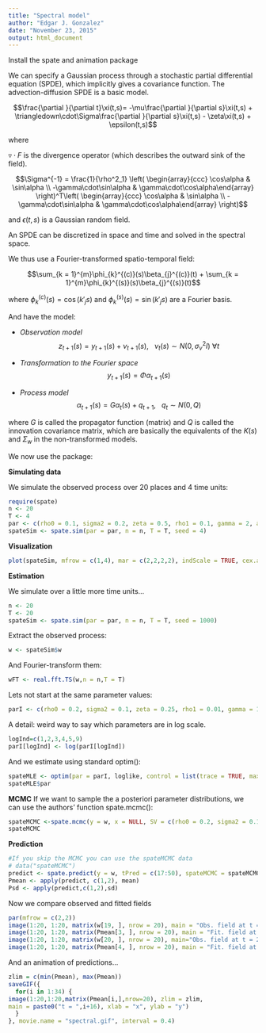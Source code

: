 ```yaml
---
title: "Spectral model"
author: "Edgar J. Gonzalez"
date: "November 23, 2015"
output: html_document
---
```


Install the spate and animation package

We can specify a Gaussian process through a stochastic partial differential equation (SPDE), which implicitly gives a covariance function. The advection-diffusion SPDE is a basic model. 

$$\frac{\partial }{\partial t}\xi(t,s)= -\mu\frac{\partial }{\partial s}\xi(t,s) + \triangledown\cdot\Sigma\frac{\partial }{\partial s}\xi(t,s) - \zeta\xi(t,s) + \epsilon(t,s)$$

where

$\triangledown\cdot F$ is the divergence operator (which describes the outward sink of the field).

$$\Sigma^{-1} = \frac{1}{\rho^2_1}
\left( \begin{array}{ccc}
\cos\alpha & \sin\alpha \\
-\gamma\cdot\sin\alpha  & \gamma\cdot\cos\alpha\end{array} \right)^T\left( \begin{array}{ccc}
\cos\alpha & \sin\alpha \\
-\gamma\cdot\sin\alpha  & \gamma\cdot\cos\alpha\end{array} \right)$$

and $\epsilon(t,s)$ is a Gaussian random field.

An SPDE can be discretized in space and time and solved in the spectral space.

We thus use a Fourier-transformed spatio-temporal field:

$$\sum_{k = 1}^{m}\phi_{k}^{(c)}(s)\beta_{j}^{(c)}(t) + \sum_{k = 1}^{m}\phi_{k}^{(s)}(s)\beta_{j}^{(s)}(t)$$

where $\phi_{k}^{(c)}(s) = \cos(k'_{j}s)$ and $\phi_{k}^{(s)}(s) = \sin(k'_{j}s)$ are a Fourier basis.

And have the model:

+ *Observation model* 
$$z_{t+1}(s) = y_{t+1}(s) + \nu_{t+1}(s),\ \ \ \nu_{t}(s) \sim N(0,\sigma^2_{\nu}I) \ \forall t$$

+ *Transformation to the Fourier space*
$$y_{t+1}(s) = \Phi\alpha_{t+1}(s)$$

+ *Process model*
$$\alpha_{t+1}(s) = G\alpha_{t}(s) + q_{t+1},\ \ \ 
q_{t} \sim N(0,Q)$$

where $G$ is called the propagator function (matrix) and $Q$ is called the innovation covariance matrix, which are basically the equivalents of the $K(s)$ and $\Sigma_w$ in the non-transformed models.

We now use the package:

**Simulating data**

We simulate the observed process over 20 places and 4 time units:
```r
require(spate)
n <- 20
T <- 4
par <- c(rho0 = 0.1, sigma2 = 0.2, zeta = 0.5, rho1 = 0.1, gamma = 2, alpha = pi/4, muX = 0.2, muY = -0.2, tau2 = 0.01)
spateSim <- spate.sim(par = par, n = n, T = T, seed = 4)
```

**Visualization**
```r
plot(spateSim, mfrow = c(1,4), mar = c(2,2,2,2), indScale = TRUE, cex.axis = 1.5, cex.main = 2)
```

**Estimation**

We simulate over a little more time units...
```r
n <- 20
T <- 20
spateSim <- spate.sim(par = par, n = n, T = T, seed = 1000)
```

Extract the observed process:
```r
w <- spateSim$w
```

And Fourier-transform them:
```r
wFT <- real.fft.TS(w,n = n,T = T)
```

Lets not start at the same parameter values:
```r
parI <- c(rho0 = 0.2, sigma2 = 0.1, zeta = 0.25, rho1 = 0.01, gamma = 1, alpha = 0.3, muX = 0, muY = 0, tau2 = 0.005)
```

A detail: weird way to say which parameters are in log scale.
```r
logInd=c(1,2,3,4,5,9)
parI[logInd] <- log(parI[logInd])
```

And we estimate using standard optim():
```r
spateMLE <- optim(par = parI, loglike, control = list(trace = TRUE, maxit = 1000), wFT = wFT, method="L-BFGS-B", lower = c(-10,-10,-10,-10,-10,0,-0.5,-0.5,-10), upper = c(10,10,10,10,10,pi/2,0.5,0.5,10), negative = TRUE, logScale = TRUE,logInd = c(1,2,3,4,5,9), hessian = TRUE,n = n,T = T)
spateMLE$par
```

**MCMC**
If we want to sample the a posteriori parameter distributions, we can use the authors' function spate.mcmc():
```r
spateMCMC <-spate.mcmc(y = w, x = NULL, SV = c(rho0 = 0.2, sigma2 = 0.1, zeta = 0.25, rho1 = 0.2, gamma = 1, alpha = 0.3, muX = 0, muY = 0, tau2 = 0.005), RWCov = diag(c(0.005,0.005,0.05,0.005,0.005,0.001,0.0002,0.0002,0.0002)), Nmc = 10000, BurnIn = 2000, seed = 4, NCovEst = 500, BurnInCovEst = 500, trace = FALSE)
spateMCMC
```

**Prediction**

```r
#If you skip the MCMC you can use the spateMCMC data
# data("spateMCMC")
predict <- spate.predict(y = w, tPred = c(17:50), spateMCMC = spateMCMC, Nsim = 200, BurnIn = 10)
Pmean <- apply(predict, c(1,2), mean)
Psd <- apply(predict,c(1,2),sd)
```

Now we compare observed and fitted fields
```r
par(mfrow = c(2,2))
image(1:20, 1:20, matrix(w[19, ], nrow = 20), main = "Obs. field at t = 19", xlab = "x", ylab = "y")
image(1:20, 1:20, matrix(Pmean[3, ], nrow = 20), main = "Fit. field at t = 19", xlab = "x", ylab = "y")
image(1:20, 1:20, matrix(w[20, ], nrow = 20), main="Obs. field at t = 20", xlab = "x", ylab = "y")
image(1:20, 1:20, matrix(Pmean[4, ], nrow = 20), main = "Fit. field at t = 20", xlab = "x", ylab = "y")
```

And an animation of predictions...
```r
zlim = c(min(Pmean), max(Pmean))
saveGIF({
  for(i in 1:34) {
image(1:20,1:20,matrix(Pmean[i,],nrow=20), zlim = zlim,
main = paste0("t = ",i+16), xlab = "x", ylab = "y")
  }
}, movie.name = "spectral.gif", interval = 0.4)
```
